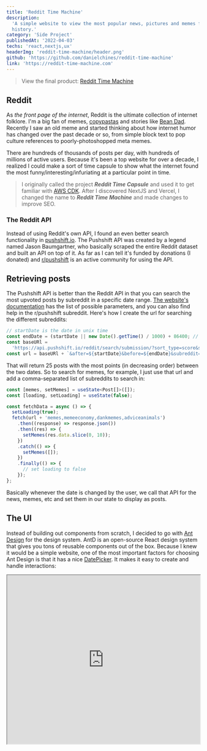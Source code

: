 ```yaml
---
title: 'Reddit Time Machine'
description:
  'A simple website to view the most popular news, pictures and memes from a day in Reddit
  history.'
category: 'Side Project'
publishedAt: '2022-04-03'
techs: 'react,nextjs,ux'
headerImg: 'reddit-time-machine/header.png'
github: 'https://github.com/danielchines/reddit-time-machine'
link: 'https://reddit-time-machine.com'
---
```


<HeaderImage
  src='/images/reddit-time-machine/header.png'
  alt='reddit time machine'
  width={1200}
  height={1020}
/>

> View the final product: [Reddit Time Machine](https://reddit-time-machine.com)

## Reddit

As _the front page of the internet_, Reddit is the ultimate collection of internet folklore.
I'm a big fan of memes,
[copypastas](https://www.reddit.com/r/copypasta/comments/9uxpve/hi_can_anyone_tell_me_what_this_subreddit_is_about/)
and stories like
[Bean Dad](https://www.refinery29.com/en-us/2021/01/10247075/what-is-bean-dad-story-twitter-meaning).
Recently I saw an old meme and started thinking about how internet humor has changed over
the past decade or so, from simple block text to pop culture references to
poorly-photoshopped meta memes.

There are hundreds of thousands of posts per day, with hundreds of millions of active users.
Because it's been a top website for over a decade, I realized I could make a sort of time
capsule to show what the internet found the most funny/interesting/infuriating at a
particular point in time.

> I originally called the project **_Reddit Time Capsule_** and used it to get familiar with
> [AWS CDK](https://aws.amazon.com/cdk/). After I discovered NextJS and Vercel, I changed
> the name to **_Reddit Time Machine_** and made changes to improve SEO.

### The Reddit API

Instead of using Reddit's own API, I found an even better search functionality in
[pushshift.io](https://pushshift.io/api-parameters/). The Pushshift API was created by a
legend named Jason Baumgartner, who basically scraped the entire Reddit dataset and built an
API on top of it. As far as I can tell it's funded by donations (I donated) and
[r/pushshift](https://www.reddit.com/r/pushshift/) is an active community for using the API.

## Retrieving posts

The Pushshift API is better than the Reddit API in that you can search the most upvoted
posts by subreddit in a specific date range.
[The website's documentation](https://pushshift.io/api-parameters/) has the list of possible
parameters, and you can also find help in the r/pushshift subreddit. Here's how I create the
url for searching the different subreddits:

```ts
// startDate is the date in unix time
const endDate = (startDate || new Date().getTime() / 1000) + 86400; // 1 day later
const baseURl =
  'https://api.pushshift.io/reddit/search/submission/?sort_type=score&sort=desc&size=25';
const url = baseURl + `&after=${startDate}&before=${endDate}&subreddit=`;
```

That will return 25 posts with the most points (in decreasing order) between the two dates.
So to search for memes, for example, I just use that url and add a comma-separated list of
subreddits to search in:

```ts
const [memes, setMemes] = useState<Post[]>([]);
const [loading, setLoading] = useState(false);

const fetchData = async () => {
  setLoading(true);
  fetch(url + 'memes,memeeconomy,dankmemes,adviceanimals')
    .then((response) => response.json())
    .then((res) => {
      setMemes(res.data.slice(0, 10));
    })
    .catch(() => {
      setMemes([]);
    })
    .finally(() => {
      // set loading to false
    });
};
```

Basically whenever the date is changed by the user, we call that API for the news, memes,
etc and set them in our state to display as posts.

## The UI

Instead of building out components from scratch, I decided to go with
[Ant Design](https://ant.design/) for the design system. AntD is an open-source React design
system that gives you tons of reusable components out of the box. Because I knew it would be
a simple website, one of the most important factors for choosing Ant Design is that it has a
nice [DatePicker](https://ant.design/components/date-picker/). It makes it easy to create
and handle interactions:

<iframe
  src='https://codesandbox.io/embed/basic-antd-4-22-2-liom67?fontsize=14&hidenavigation=1&theme=dark'
  height='440'
  width='100%'
  style={{ border: 0, borderRadius: '8px', overflow: 'hidden' }}
/>
<br />
For displaying the posts, I utilize the AntD [Card
component](https://ant.design/components/card/). I found that it looks best to have images
on their own cards, and the News/Predictions/Politics look better as a list on a Card:

<MdxRow>
  <MdxCol>
    <Image
      src='/images/reddit-time-machine/news-list.png'
      alt='News list'
      width={422}
      height={376}
    />
  </MdxCol>
  <MdxCol>
    <Image
      src='/images/reddit-time-machine/img-card.png'
      alt='image card'
      width={422}
      height={403}
    />
  </MdxCol>
</MdxRow>

### Dealing with images

Because of the age and scope of Reddit posts, dealing with images is a bit of a nuissance.
Every post can have a `thumbnail` and a `preview` object, which has a nested object `images`
that has an array of `resolutions` in increasing size. Posts that are just photos also
include the image in the main url with a sepearate field for indicating the imamge source
(Reddit, imgur, etc).

To add to the fun, sometimes the `post.thumbnail` is "default", so if you check if the
thumnail exists, you'll be looking for an image named "default" which throws an error.
That's what led to gross functions like this for trying to get a valid image url:

```tsx
const getThumbnail = (post: Post) => {
  const imgResolutions = post.preview?.images.resolutions ?? [];
  const thumbnailUrl =
    post.thumbnail && post.thumbnail !== 'default' ? post.thumbnail : undefined;
  const previewUrl =
    imgResolutions && imgResolutions.length ? imgResolutions[0].url : undefined;
  return thumbnailUrl ?? previewUrl ?? 'default_thumbnail.png';
};
```

The ListView component shows the thumbnail, post title, and other details for each post,
using AntD components to maintain styling:

```tsx
const ListView: React.FC<ListViewProps> = (props) => {
  const { title, posts } = props;

  return (
    <>
      <h3>{title}</h3>

      <Card style={{ textAlign: 'left' }}>
        <List
          dataSource={posts}
          locale={{ emptyText: `No ${title} to show` }}
          renderItem={(item) => (
            <List.Item>
              <List.Item.Meta
                avatar={
                  <Avatar
                    shape='square'
                    src={getThumbnail(item)}
                    size='large'
                    alt={item.title}
                  />
                }
                title={
                  <a href={item.url} target='_blank' rel='noopener noreferrer'>
                    {text}
                  </a>
                }
                description={
                  <a href={item.full_link} target='_blank' rel='noopener noreferrer'>
                    {text}
                  </a>
                }
              />
            </List.Item>
          )}
        />
      </Card>
    </>
  );
};
```

Notice the title is a link that directs to the `post.url` i.e. the news article, and
clicking the text below (the author, subreddit and number of points) directs to the
`full_link` which is the post on Reddit.

### The layout

I use Ant Design's [Grid](https://ant.design/components/grid/) to layout the content using
Rows and Cols, which can easily change width with the size of the screen using the
breakpoints (i.e. 'sm' is when `screen ≥ 576px`, 'md' is `screen ≥ 768px`, etc).

I struggled for a while to decide on how to order the content. I decided to keep the images
at the top because pictures catch your eye, and I decided that news should be first to
capture major events, followed by politics.

<RoundedImage
  src='/images/reddit-time-machine/rtm-layout.gif'
  alt='dynamic layout'
  width={640}
  height={439}
/>

## Adding Predictions

After sending the link in my college GroupMe, my friend Hugh made a suggestion: along with
news, I could display "predictions" from subreddits like r/futurology. It would be
interesting to see what people thought would be possible in the future, and how clearly
wrong some predictions can be. After messing around with the API, I realized that searching
"by [date]" gives the best results, and "predicts", "goal", or "prediction" result in a lot
of false positives.

Here's an interesting example from two random days in 2012 and 2016:

<MdxRow>
  <MdxCol>
    <RoundedImage
      src='/images/reddit-time-machine/predictions1.png'
      alt='predictions from 2012'
      width={433}
      height={405}
    />
  </MdxCol>
  <MdxCol>
    <RoundedImage
      src='/images/reddit-time-machine/predictions2.png'
      alt='predictions from 2016'
      width={436}
      height={523}
    />
  </MdxCol>
</MdxRow>

r/Futorology is an optimistic bunch, huh?

Have an other suggestions? Let me know on Github, or feel free to create a PR!
